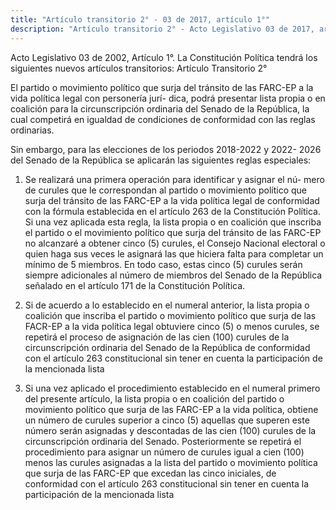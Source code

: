 ```yaml
---
title: "Artículo transitorio 2° - 03 de 2017, artículo 1°"
description: "Artículo transitorio 2° - Acto Legislativo 03 de 2017, artículo 1"
---
```


<Warning>Acto Legislativo 03 de 2002, Artículo 1°. La Constitución Política tendrá los siguientes nuevos artículos transitorios: Artículo Transitorio 2°</Warning>

El partido o movimiento político que surja del tránsito de las FARC-EP a la vida política legal con personería jurí- dica, podrá presentar lista propia o en coalición para la circunscripción ordinaria del Senado de la República, la cual competirá en igualdad de condiciones de conformidad con las reglas ordinarias. 

Sin embargo, para las elecciones de los periodos 2018-2022 y 2022- 2026 del Senado de la República se aplicarán las siguientes reglas especiales: 

1. Se realizará una primera operación para identificar y asignar el nú- mero de curules que le correspondan al partido o movimiento político que surja del tránsito de las FARC-EP a la vida política legal de conformidad con la fórmula establecida en el artículo 263 de la Constitución Política. Si una vez aplicada esta regla, la lista propia o en coalición que inscriba el partido o el movimiento político que surja del tránsito de las FARC-EP no alcanzaré a obtener cinco (5) curules, el Consejo Nacional electoral o quien haga sus veces le asignará las que hiciera falta para completar un mínimo de 5 miembros. En todo caso, estas cinco (5) curules serán siempre adicionales al número de miembros del Senado de la República señalado en el artículo 171 de la Constitución Política. 

2. Si de acuerdo a lo establecido en el numeral anterior, la lista propia o coalición que inscriba el partido o movimiento político que surja de las FACR-EP a la vida política legal obtuviere cinco (5) o menos curules, se repetirá el proceso de asignación de las cien (100) curules de la circunscripción ordinaria del Senado de la República de conformidad con el artículo 263 constitucional sin tener en cuenta la participación de la mencionada lista 

3. Si una vez aplicado el procedimiento establecido en el numeral primero del presente artículo, la lista propia o en coalición del partido o movimiento político que surja de las FARC-EP a la vida política, obtiene un número de curules superior a cinco (5) aquellas que superen este número serán asignadas y descontadas de las cien (100) curules de la circunscripción ordinaria del Senado. Posteriormente se repetirá el procedimiento para asignar un número de curules igual a cien (100) menos las curules asignadas a la lista del partido o movimiento política que surja de las FARC-EP que excedan las cinco iniciales, de conformidad con el artículo 263 constitucional sin tener en cuenta la participación de la mencionada lista
